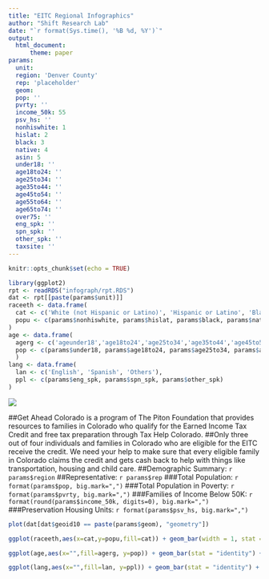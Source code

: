 ---
title: "EITC Regional Infographics"
author: "Shift Research Lab"
date: "`r format(Sys.time(), '%B %d, %Y')`"
output:
  html_document:
      theme: paper
params:
  unit: 
  region: 'Denver County'
  rep: 'placeholder'
  geom: 
  pop: ''
  pvrty: ''
  income_50k: 55
  psv_hs: ''
  nonhiswhite: 1
  hislat: 2
  black: 3
  native: 4
  asin: 5
  under18: ''
  age18to24: ''
  age25to34: ''
  age35to44: ''
  age45to54: ''
  age55to64: ''
  age65to74: ''
  over75: ''
  eng_spk: ''
  spn_spk: ''
  other_spk: ''
  taxsite: ''
---

```{r setup, include=FALSE}
knitr::opts_chunk$set(echo = TRUE)
```

```{r dependency, include=FALSE, results='hide', message=FALSE, warning=FALSE}
library(ggplot2)
rpt <- readRDS("infograph/rpt.RDS")
dat <- rpt[[paste(params$unit)]]
raceeth <- data.frame(
  cat <- c('White (not Hispanic or Latino)', 'Hispanic or Latino', 'Black or African American', 'AMERICAN INDIAN AND ALASKA NATIVE', 'Asian and Pacific Islander'),
  popu <- c(params$nonhiswhite, params$hislat, params$black, params$native, params$asin)
)
age <- data.frame(
  agerg <- c('ageunder18','age18to24','age25to34','age35to44','age45to54','age55to64','age65to74','ageover75'),
  pop <- c(params$under18, params$age18to24, params$age25to34, params$age35to44, params$age45to54, params$age55to64, params$age65to74, params$over75)
  )
lang <- data.frame(
  lan <- c('English', 'Spanish', 'Others'),
  ppl <- c(params$eng_spk, params$spn_spk, params$other_spk)
)
```

![](infograph/logo.png)

##Get Ahead Colorado is a program of The Piton Foundation that provides resources to families in Colorado who qualify for the Earned Income Tax Credit and free tax preparation through Tax Help Colorado.
##Only three out of four individuals and families in Colorado who are eligible for the EITC receive the credit. We need your help to make sure that every eligible family in Colorado claims the credit and gets cash back to help with things like transportation, housing and child care. 
##Demographic Summary: `r params$region`
##Representative: `r params$rep`
###Total Population: `r format(params$pop, big.mark=",")`
###Total Population in Poverty: `r format(params$pvrty, big.mark=",")`
###Families of Income Below 50K: `r format(round(params$income_50k, digits=0), big.mark=",")`
###Preservation Housing Units: `r format(params$psv_hs, big.mark=",")`
```{r geom, echo=FALSE}
plot(dat[dat$geoid10 == paste(params$geom), "geometry"])
```
<div class = "fluid-row">
  <div class = "col-md-4">
```{r race_ethnicity, echo=FALSE}
ggplot(raceeth,aes(x=cat,y=popu,fill=cat)) + geom_bar(width = 1, stat = "identity")
```
  </div>
  <div class = "col-md-4">
```{r age, echo=FALSE}
ggplot(age,aes(x="",fill=agerg, y=pop)) + geom_bar(stat = "identity") + coord_polar("y")
```
  </div>
  <div class = "col-md-4">
```{r language, echo=FALSE}
ggplot(lang,aes(x="",fill=lan, y=ppl)) + geom_bar(stat = "identity") + coord_polar("y")
```
  </div>
</div>


